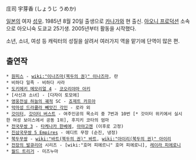 庄司 宇芽香 (しょうじ うめか)

[[일본]]의 여자 [[성우]]. 1985년 8월 20일 출생으로 [[카나가와]] 현 출신. [[아오니 프로덕션]] 소속으로 아오니숙 도쿄교 25기생. 2005년부터 활동을 시작했다.

소년, 소녀, 여성 등 캐릭터의 성질을 살려서 여러가지 역을 맡기에 단역이 많은 편.

== 출연작 ==
 * [[원피스]] - [[wiki:"이나즈마(북두의 권)" 이나즈마]], 란
 * 비하다 일족 - 비하다 사라
 * [[도키메키 메모리얼 4]] - [[코오리야마 아키]]
 * [사신과 소녀] - [다자이 토모에]
 * [[영웅전설 하늘의 궤적]] SC - [[죠제트 카프아]]
 * [[악마성 드라큘라 빼앗긴 각인]] - 로라 외
 * [[갓이터]], [[갓이터 버스트]] - 여주인공의 목소리 중 7번과 10번 [* 갓이터 위키에서 실시한 여성 보이스에서 공동 1위], 후지키 코타의 엄마
 * [[전국무쌍 3]] - [[타케나카 한베에]], [[아야고젠]] (이후로 고정)
 * [[진삼국무쌍 5 Empires]] - 에디트 무장 (순진, 냉정)
 * [[북두무쌍]] - [[wiki:"바트(북두의 권)" 바트]], [[wiki:"아이리(북두의 권)" 아이리]]
 * [[전장의 발큐리아]] 시리즈 - [wiki:"호머 피에르니" 호머 피에로니], [[레이라 피에로니]]
 * [[월드 트리거]] - 미즈누마
